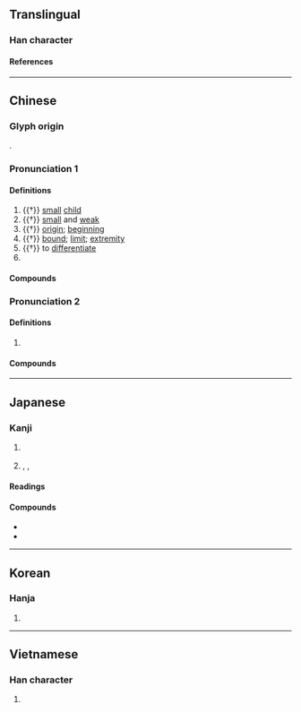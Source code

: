{{character info}}
==Translingual==

===Han character===
{{Han char|rn=9|rad=人|as=08|sn=10|four=27217|canj=OHXU|ids=⿰亻兒}}

====References====
{{Han ref|kx=0109.020|dkj=00792|dj=0231.110|hdz=10179.090|uh=502A}}

----

==Chinese==
{{zh-forms}}

===Glyph origin===
{{Han etym}}
{{Han compound|人|alt1=亻|兒|ls=psc|c1=s|c2=p}}.

===Pronunciation 1===
{{zh-pron
|m=ní
|c=ngai4
|h=pfs=ngà
|md=ngà̤
|mn=gê
|mn-t=ngi5/ghoi5
|mn-t_note=ghoi5 - surname
|w=3nyi
|mc=y
|oc=y
|cat=n,a,v,w:pron,pn
}}

====Definitions====
{{zh-hanzi}}

# {{†}} [[small]] [[child]]
# {{†}} [[small]] and [[weak]]
# {{†}} [[origin]]; [[beginning]]
# {{†}} [[bound]]; [[limit]]; [[extremity]]
# {{†}} to [[differentiate]]
# {{surname|zh}}

====Compounds====
{{zh-der|天倪|旄倪|端倪}}

===Pronunciation 2===
{{zh-pron
|m=nì
|c=ngai6
|cat=v
}}

====Definitions====
{{zh-hanzi}}

# {{zh-alt-form|睨|to [[look]] [[sideways]]; to [[squint]]}}

====Compounds====
{{zh-der|俾倪}}

----

==Japanese==

===Kanji===
{{ja-kanji|rs=人08}}

# {{l|en|small}} {{l|en|child}}
# {{l|en|edge}}, {{l|en|limit}}, {{l|en|boundary}}

====Readings====
{{ja-readings
|goon=げ
|kanon=げい
|kun=きわ
}}

====Compounds====
{{der-top|Compounds}}
* {{ja-r|天倪|あまがつ}}
* {{ja-r|端倪|たんげい}}
{{der-bottom}}

----

==Korean==

===Hanja===
{{ko-hanja|예}}

# {{rfdef|ko|sort=人08}}

----

==Vietnamese==

===Han character===
{{vi-readings|reading=[[nghê]], [[hầu]]|rs=人08}}

# {{rfdef|vi|sort=人08}}